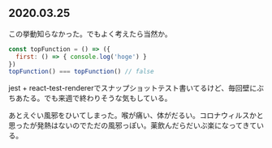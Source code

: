 ## 2020.03.25

この挙動知らなかった。でもよく考えたら当然か。


```js
const topFunction = () => ({
  first: () => { console.log('hoge') }
})
topFunction() === topFunction() // false
```

jest + react-test-rendererでスナップショットテスト書いてるけど、毎回壁にぶちあたる。でも来週で終わりそうな気もしている。

あとえぐい風邪をひいてしまった。喉が痛い、体がだるい。コロナウィルスかと思ったが発熱はないのでただの風邪っぽい。薬飲んだらだいぶ楽になってきている。




